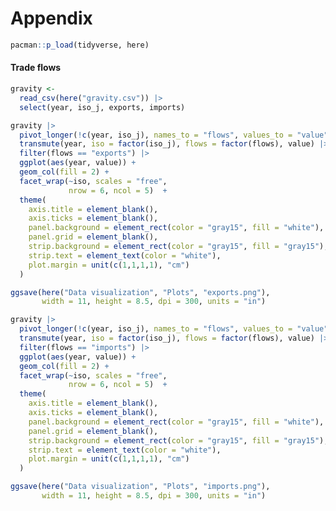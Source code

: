 # Appendix

```r
pacman::p_load(tidyverse, here)
```

#### Trade flows

```r
gravity <- 
  read_csv(here("gravity.csv")) |> 
  select(year, iso_j, exports, imports)
```

```r
gravity |> 
  pivot_longer(!c(year, iso_j), names_to = "flows", values_to = "value") |> 
  transmute(year, iso = factor(iso_j), flows = factor(flows), value) |> 
  filter(flows == "exports") |> 
  ggplot(aes(year, value)) +
  geom_col(fill = 2) +
  facet_wrap(~iso, scales = "free",
             nrow = 6, ncol = 5)  +
  theme(
    axis.title = element_blank(),
    axis.ticks = element_blank(),
    panel.background = element_rect(color = "gray15", fill = "white"),
    panel.grid = element_blank(),
    strip.background = element_rect(color = "gray15", fill = "gray15"),
    strip.text = element_text(color = "white"),
    plot.margin = unit(c(1,1,1,1), "cm")
  )
```

```r
ggsave(here("Data visualization", "Plots", "exports.png"), 
       width = 11, height = 8.5, dpi = 300, units = "in")
```

```r
gravity |> 
  pivot_longer(!c(year, iso_j), names_to = "flows", values_to = "value") |> 
  transmute(year, iso = factor(iso_j), flows = factor(flows), value) |> 
  filter(flows == "imports") |> 
  ggplot(aes(year, value)) +
  geom_col(fill = 2) +
  facet_wrap(~iso, scales = "free",
             nrow = 6, ncol = 5)  +
  theme(
    axis.title = element_blank(),
    axis.ticks = element_blank(),
    panel.background = element_rect(color = "gray15", fill = "white"),
    panel.grid = element_blank(),
    strip.background = element_rect(color = "gray15", fill = "gray15"),
    strip.text = element_text(color = "white"),
    plot.margin = unit(c(1,1,1,1), "cm")
  )
```

```r
ggsave(here("Data visualization", "Plots", "imports.png"), 
       width = 11, height = 8.5, dpi = 300, units = "in")
```
